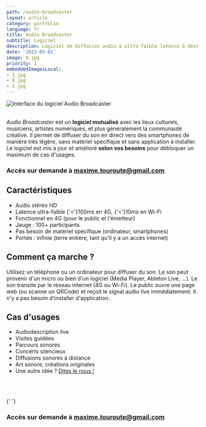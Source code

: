 ```yaml
---
path: /audio-broadcaster
layout: article
category: portfolio
language: fr
title: Audio Broadcaster
subtitle: Logiciel
description: Logiciel de diffusion audio à ultra-faible latence à destination des artistes et lieux culturels
date: '2023-03-01'
image: 0.jpg
priority: 1
embeddedImagesLocal:
- 1.jpg
- 0.jpg
- 2.jpg
---
```


![Interface du logiciel Audio Broadcaster](0.jpg)
<br/>
<br/>

_Audio Broadcaster_ est un __logiciel mutualisé__ avec les lieux culturels, musiciens, artistes numériques, et plus généralement la communauté créative. 
Il permet de diffuser du son en direct vers des smartphones de manière très légère, sans matériel spécifique et sans application à installer. Le logiciel est mis à jour et amélioré __selon vos besoins__ pour débloquer un maximum de cas d'usages.

### Accès sur demande à [maxime.touroute@gmail.com](mailto:maxime.touroute@gmail.com)
  

## Caractéristiques 

- Audio stéréo HD
- Latence ultra-faible  {'<'}100ms en 4G,  {'<'}10ms en Wi-Fi
- Fonctionnel en 4G (pour le public et l'émetteur)
- Jauge : 100+ participants
- Pas besoin de matériel spécifique (ordinateur, smartphones)
- Portée : infinie (terre entière, tant qu'il y a un accès internet)

## Comment ça marche ?

Utilisez un téléphone ou un ordinateur pour diffuser du son. Le son peut provenir d'un micro ou bien d'un logiciel (Media Player, Ableton Live, ...). Le son transite par le réseau internet (4G ou Wi-Fi). 
Le public ouvre une page web (ou scanne un QRCode) et reçoit le signal audio live immédiatement. Il n'y a pas besoin d'installer d'application.


## Cas d'usages

* Audiodescription live
* Visites guidées
* Parcours sonores
* Concerts silencieux
* Diffusions sonores à distance
* Art sonore, créations originales
* Une autre idée ? [Dites le nous !](mailto:maxime.touroute@gmail.com)


<br/>
<br/>

<ImageGrid props={props.data.mdx.frontmatter.embeddedImagesLocal} />{' '}
  

### Accès sur demande à [maxime.touroute@gmail.com](mailto:maxime.touroute@gmail.com)
